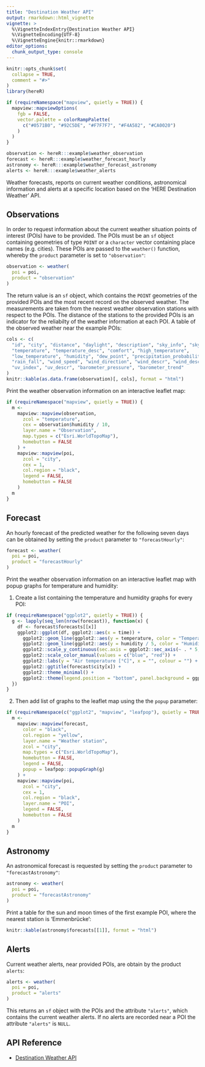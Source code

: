 ```yaml
---
title: "Destination Weather API"
output: rmarkdown::html_vignette
vignette: >
  %\VignetteIndexEntry{Destination Weather API}
  %\VignetteEncoding{UTF-8}
  %\VignetteEngine{knitr::rmarkdown}
editor_options:
  chunk_output_type: console
---
```


```r
knitr::opts_chunk$set(
  collapse = TRUE,
  comment = "#>"
)
library(hereR)

if (requireNamespace("mapview", quietly = TRUE)) {
  mapview::mapviewOptions(
    fgb = FALSE,
    vector.palette = colorRampPalette(
      c("#0571B0", "#92C5DE", "#F7F7F7", "#F4A582", "#CA0020")
    )
  )
}

observation <- hereR:::example$weather_observation
forecast <- hereR:::example$weather_forecast_hourly
astronomy <- hereR:::example$weather_forecast_astronomy
alerts <- hereR:::example$weather_alerts
```

Weather forecasts, reports on current weather conditions, astronomical information and alerts at a specific location based on the 'HERE Destination Weather' API.

## Observations

In order to request information about the current weather situation points of interest (POIs) have to be provided. The POIs must be an `sf` object containing geometries of type `POINT` or a `character` vector containing place names (e.g. cities).
These POIs are passed to the `weather()` function, whereby the `product` parameter is set to `"observation"`:

```r
observation <- weather(
  poi = poi,
  product = "observation"
)
```

The return value is an `sf` object, which contains the `POINT` geometries of the provided POIs and the most recent record on the observed weather. The measurements are taken from the nearest weather observation stations with respect to the POIs. The distance of the stations to the provided POIs is an indicator for the reliabilty of the weather information at each POI. A table of the observed weather near the example POIs:

```r
cols <- c(
  "id", "city", "distance", "daylight", "description", "sky_info", "sky_desc",
  "temperature", "temperature_desc", "comfort", "high_temperature",
  "low_temperature", "humidity", "dew_point", "precipitation_probability",
  "rain_fall", "wind_speed", "wind_direction", "wind_descr", "wind_descr_short",
  "uv_index", "uv_descr", "barometer_pressure", "barometer_trend"
)
knitr::kable(as.data.frame(observation)[, cols], format = "html")
```

Print the weather observation information on an interactive leaflet map:

```r
if (requireNamespace("mapview", quietly = TRUE)) {
  m <-
    mapview::mapview(observation,
      zcol = "temperature",
      cex = observation$humidity / 10,
      layer.name = "Observation",
      map.types = c("Esri.WorldTopoMap"),
      homebutton = FALSE
    ) +
    mapview::mapview(poi,
      zcol = "city",
      cex = 1,
      col.region = "black",
      legend = FALSE,
      homebutton = FALSE
    )
  m
}
```

## Forecast

An hourly forecast of the predicted weather for the following seven days can be obtained by setting the `product` parameter to `"forecastHourly"`:

```r
forecast <- weather(
  poi = poi,
  product = "forecastHourly"
)
```

Print the weather observation information on an interactive leaflet map with popup graphs for temperature and humidity:

1. Create a list containing the temperature and humidity graphs for every POI:

```r
if (requireNamespace("ggplot2", quietly = TRUE)) {
  g <- lapply(seq_len(nrow(forecast)), function(x) {
    df <- forecast$forecasts[[x]]
    ggplot2::ggplot(df, ggplot2::aes(x = time)) +
      ggplot2::geom_line(ggplot2::aes(y = temperature, color = "Temperature")) +
      ggplot2::geom_line(ggplot2::aes(y = humidity / 5, color = "Humidity")) +
      ggplot2::scale_y_continuous(sec.axis = ggplot2::sec_axis(~ . * 5, name = "Relative humidity [%]")) +
      ggplot2::scale_color_manual(values = c("blue", "red")) +
      ggplot2::labs(y = "Air temperature [°C]", x = "", colour = "") +
      ggplot2::ggtitle(forecast$city[x]) +
      ggplot2::theme_minimal() +
      ggplot2::theme(legend.position = "bottom", panel.background = ggplot2::element_rect(color = NA))
  })
}
```

2. Then add list of graphs to the leaflet map using the the `popup` parameter:

```r
if (requireNamespace(c("ggplot2", "mapview", "leafpop"), quietly = TRUE)) {
  m <-
    mapview::mapview(forecast,
      color = "black",
      col.region = "yellow",
      layer.name = "Weather station",
      zcol = "city",
      map.types = c("Esri.WorldTopoMap"),
      homebutton = FALSE,
      legend = FALSE,
      popup = leafpop::popupGraph(g)
    ) +
    mapview::mapview(poi,
      zcol = "city",
      cex = 1,
      col.region = "black",
      layer.name = "POI",
      legend = FALSE,
      homebutton = FALSE
    )
  m
}
```

## Astronomy

An astronomical forecast is requested by setting the `product` parameter to `"forecastAstronomy"`:

```r
astronomy <- weather(
  poi = poi,
  product = "forecastAstronomy"
)
```

Print a table for the sun and moon times of the first example POI, where the nearest station is 'Emmenbrücke':

```r
knitr::kable(astronomy$forecasts[[1]], format = "html")
```

## Alerts

Current weather alerts, near provided POIs, are obtain by the product `alerts`:

```r
alerts <- weather(
  poi = poi,
  product = "alerts"
)
```

This returns an `sf` object with the POIs and the attribute `"alerts"`, which contains the current weather alerts.
If no alerts are recorded near a POI the attribute `"alerts"` is `NULL`.

## API Reference

- [Destination Weather API](https://developer.here.com/documentation/destination-weather/dev_guide/topics/guide.html)

